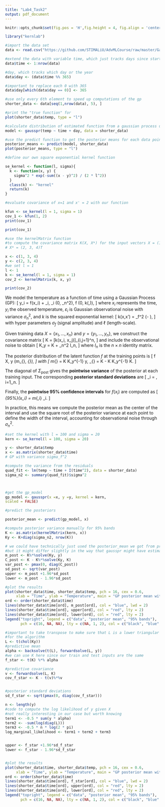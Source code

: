 ```yaml
---
title: "Lab4_Task2"
output: pdf_document
---
```


```r
knitr::opts_chunk$set(fig.pos = 'H',fig.height = 4, fig.align = 'center')
```

```r
library("kernlab")

#import the data set
data <- read.csv("https://github.com/STIMALiU/AdvMLCourse/raw/master/GaussianProcess/Code/TempTullinge.csv", header=TRUE, sep=";")

#extend the data with variable time, which just tracks days since start of the data set
data$time <- 1:nrow(data)

#day, which tracks which day or the year
data$day <- (data$time %% 365)

#important to replace each 0 with 365
data$day[which(data$day == 0)] <- 365

#use only every 6th element to speed up computations of the gp
shorter_data <- data[seq(1,nrow(data), 5), ]

#print the "true function" for 
plot(shorter_data$temp, type = "l")

#calculate distribution of estimated function from a gaussian process u
model <- gausspr(temp ~ time + day, data = shorter_data)

#use the predict function to get the posterior means for each data point
posterior_means <- predict(model, shorter_data)
plot(posterior_means, type = "l")

#define our own square exponential kernel function

se_kernel <- function(l, sigma){ 
  k <- function(x, y) {
    sigma^2 * exp(-sum((x - y)^2) / (2 * l^2))
  }
  class(k) <- "kernel" 
  return(k) 
}

#evaluate covariance of x=1 and x' = 2 with our function

kfun <- se_kernel(l = 1, sigma = 1)
cov_1 <- kfun(1, 2)
print(cov_1)

print(cov_1)

#use the kernelMatrix function
#to compute the covariance matrix K(X, X*) for the input vectors X = (1, 3, 4)T and
# X* = (2, 3, 4)T

x <- c(1, 3, 4)
y <- c(2, 3, 4)
#we set l = 1
l <- 1
k <- se_kernel(l = 1, sigma = 1)
cov_2 <- kernelMatrix(k, x, y)

print(cov_2)

```

\section*{Gaussian Process Confidence Intervals}

We model the temperature as a function of time using a Gaussian Process (GP):
\[
y_i = f(x_i) + \varepsilon_i, \quad \varepsilon_i \sim \mathcal{N}(0, \sigma_n^2), \quad f \sim \mathcal{GP}(0, k(\cdot,\cdot)),
\]
where $x_i$ represents the time, $y_i$ the observed temperature, $\varepsilon_i$ is Gaussian observational noise with variance $\sigma_n^2$, and $k$ is the squared exponential kernel:
\[
k(x,x') = \sigma_f^2 \exp\Big(- \frac{(x-x')^2}{2\ell^2}\Big),
\]
with hyper parameters $\sigma_f$ (signal amplitude) and $\ell$ (length-scale).

Given training data $X = \{x_1, \dots, x_n\}$ and $y = \{y_1, \dots, y_n\}$, we construct the covariance matrix
\[
K = [k(x_i, x_j)]_{i,j=1}^n,
\]
and include the observational noise to obtain
\[
K_y = K + \sigma_n^2 I_n,
\]
where $I_n$ is the $n\times n$ identity matrix.

The posterior distribution of the latent function $f$ at the training points is
\[
f \mid X, y \sim \mathcal{N}(m_{\text{post}}, \Sigma_{\text{post}}),
\]
with
\[
m_{\text{post}} = K K_y^{-1} y, \quad
\Sigma_{\text{post}} = K - K K_y^{-1} K.
\]

The diagonal of $\Sigma_{\text{post}}$ gives the **pointwise variance** of the posterior at each training input. The corresponding **posterior standard deviations** are
\[
\text{sd}_i = \sqrt{[\Sigma_{\text{post}}]_{ii}}, \quad i=1,\dots,n.
\]

Finally, the **pointwise 95\% confidence intervals** for $f(x_i)$ are computed as
\[
\text{CI}_{95\%}(x_i) = m_{\text{post},i} \pm 1.96 \cdot \text{sd}_i.
\]

\noindent In practice, this means we compute the posterior mean as the center of the interval and use the square root of the posterior variance at each point to define the width of the interval, accounting for observational noise through $\sigma_n^2$.

```r

#set the kernel with l = 100 and sigma = 20 
kern <- se_kernel(l = 100, sigma = 20)

y <- shorter_data$temp
x <- as.matrix(shorter_data$time)
# GP with variance sigma_f^2

#compute the variance from the residuals
quad_fit <- lm(temp ~ time + I(time^2), data = shorter_data)
sigma_n2 <- summary(quad_fit)$sigma^2



#get the gp_model
gp_model <- gausspr(x =x, y =y, kernel = kern,
scaled = FALSE)

#predict the posteriors

posterior_mean <- predict(gp_model, x)

#compute posterior variance manually for 95% bands 
K <- as.matrix(kernelMatrix(kern, x))
Ky <- K+diag(sigma_n2, nrow(K))

# we could have technically just used the posterior_mean we got from predict(gp_model, x)
#but it might differ slightly in the way that gausspr might have estimated sigma_n2 differently
m_post <- K%*%solve(Ky, y)
C_post <- K - K%*%solve(Ky, K)
var_post <- pmax(0, diag(C_post))
sd_post <- sqrt(var_post)
upper <- m_post +1.96*sd_post
lower <- m_post - 1.96*sd_post

#plot the results
plot(shorter_data$time, shorter_data$temp, pch = 16, cex = 0.6,
     xlab = "Time", ylab = "Temperature", main = "GP posterior mean with 95% confidence interval")
ord <- order(shorter_data$time)
lines(shorter_data$time[ord], m_post[ord], col = "blue", lwd = 2)
lines(shorter_data$time[ord], upper[ord], col = "red", lty = 2)
lines(shorter_data$time[ord], lower[ord], col = "red", lty = 2)
legend("topright", legend = c("data", "posterior mean", "95% bands"),
       pch = c(16, NA, NA), lty = c(NA, 1, 2), col = c("black", "blue", "red"))


```

```r



#important to take transpose to make sure that L is a lower triangular matrix which is expected
#for the algorithm
L <- t(chol(Ky))
#predictive mean
alpha <- backsolve(t(L), forwardsolve(L, y))
#we can use K here since our train and test inputs are the same
f_star <- t(K) %*% alpha

#predictive covariance
v <- forwardsolve(L, K)
cov_f_star <- K - t(v)%*%v


#posterior standard deviations
sd_f_star <- sqrt(pmax(0, diag(cov_f_star)))

n <- length(y)
#code to compute the log likelihood of y given X
#not really interesting in our case but worth knowing
term1 <- -0.5 * sum(y * alpha)
term2 <- -sum(log(diag(L)))
term3 <- -0.5 * n * log(2 * pi)
log_marginal_likelihood <- term1 + term2 + term3


upper <- f_star +1.96*sd_f_star
lower <- f_star - 1.96*sd_f_star


#plot the results
plot(shorter_data$time, shorter_data$temp, pch = 16, cex = 0.6,
     xlab = "Time", ylab = "Temperature", main = "GP posterior mean with 95% confidence interval")
ord <- order(shorter_data$time)
lines(shorter_data$time[ord], f_star[ord], col = "blue", lwd = 2)
lines(shorter_data$time[ord], upper[ord], col = "red", lty = 2)
lines(shorter_data$time[ord], lower[ord], col = "red", lty = 2)
legend("topright", legend = c("data", "posterior mean", "95% bands"),
       pch = c(16, NA, NA), lty = c(NA, 1, 2), col = c("black", "blue", "red"))


```
